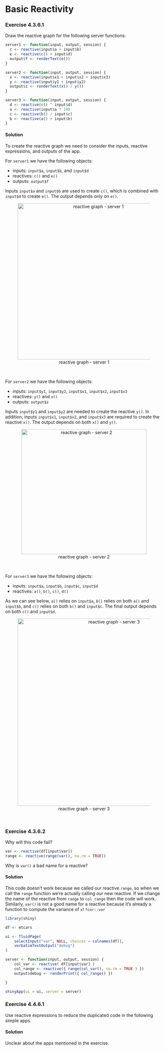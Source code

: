 # Basic Reactivity

### Exercise 4.3.6.1 {-}

Draw the reactive graph for the following server functions:
```r
server1 <- function(input, output, session) {
  c <- reactive(input$a + input$b)
  e <- reactive(c() + input$d)
  output$f <- renderText(e())
}

server2 <- function(input, output, session) {
  x <- reactive(input$x1 + input$x2 + input$x3)
  y <- reactive(input$y1 + input$y2)
  output$z <- renderText(x() / y())
}

server3 <- function(input, output, session) {
  d <- reactive(c() ^ input$d)
  a <- reactive(input$a * 10)
  c <- reactive(b() / input$c)
  b <- reactive(a() + input$b)
}
```

:::solution
#### Solution {-}

To create the reactive graph we need to consider the inputs, reactive
expressions, and outputs of the app.

For `server1` we have the following objects:

- inputs: `input$a`, `input$b`, and `input$d`
- reactives: `c()` and `e()`
- outputs: `output$f`

Inputs `input$a` and `input$b` are used to create `c()`, which is combined with
`input$d` to create `e()`. The output depends only on `e()`.

<center>
![reactive graph - server 1](images/4.3.6.1-s1.png){width=500px}
</center>
<br>

For `server2` we have the following objects:

- inputs: `input$y1`, `input$y2`, `input$x1`, `input$x2`, `input$x3`
- reactives: `y()` and `x()`
- outputs: `output$z`

Inputs `input$y1` and `input$y2` are needed to create the reactive `y()`. In
addition, inputs `input$x1`, `input$x2`, and `input$x3` are required to create
the reactive `x()`. The output depends on both `x()` and `y()`.

<center>
![reactive graph - server 2](images/4.3.6.1-s2.png){width=400px}
</center>
<br>

For `server3` we have the following objects:

- inputs: `input$a`, `input$b`, `input$c`, `input$d`
- reactives: `a()`, `b()`, `c()`, `d()`

As we can see below, `a()` relies on `input$a`, `b()` relies on both `a()` and
`input$b`, and `c()` relies on both `b()` and `input$c`. The final output
depends on both `c()` and `input$d`.

<center>
![reactive graph - server 3](images/4.3.6.1-s3.png){width=600px}
</center>
<br>
:::

<!---------------------------------------------------------------------------->
<!---------------------------------------------------------------------------->
<!---------------------------------------------------------------------------->

### Exercise 4.3.6.2 {-}

Why will this code fail?

```r
var <- reactive(df[input$var])
range <- reactive(range(var(), na.rm = TRUE))
```

Why is `var()` a bad name for a reactive?

:::solution
#### Solution {-}

This code doesn't work because we called our reactive `range`, so when we call the `range` function we're actually calling our new reactive. If we change the name of the reactive from `range` to `col_range` then the code will work. Similarly, `var()` is not a good name for a reactive because it's already a function to compute the variance of `x`! `?cor::var`

```r
library(shiny)

df <- mtcars

ui <- fluidPage(
    selectInput("var", NULL, choices = colnames(df)),
    verbatimTextOutput("debug")
)

server <- function(input, output, session) {
    col_var <- reactive( df[input$var] )
    col_range <- reactive({ range(col_var(), na.rm = TRUE ) })
    output$debug <- renderPrint({ col_range() })

}

shinyApp(ui = ui, server = server)
```

:::

<!---------------------------------------------------------------------------->
<!---------------------------------------------------------------------------->
<!---------------------------------------------------------------------------->

### Exercise 4.4.6.1 {-}

Use reactive expressions to reduce the duplicated code in the following simple
apps.

:::solution
#### Solution {-}

:::note
Unclear about the apps mentioned in the exercise.
:::

:::
